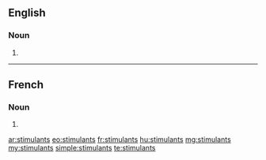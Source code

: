 ==English==

===Noun===
{{head|en|plural}}

# {{plural of|stimulant|lang=en}}

----

==French==

===Noun===
{{head|fr|plural}} {{g|m-p}}

# {{plural of|stimulant|lang=fr}}

[[ar:stimulants]]
[[eo:stimulants]]
[[fr:stimulants]]
[[hu:stimulants]]
[[mg:stimulants]]
[[my:stimulants]]
[[simple:stimulants]]
[[te:stimulants]]